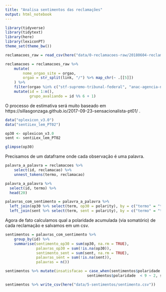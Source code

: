 ```yaml
---
title: "Analisa sentimentos das reclamações"
output: html_notebook
---
```


```r
library(tidyverse)
library(tidytext)
library(here)
library(lexiconPT)
theme_set(theme_bw())
```

```r
reclamacoes_raw = read_csv(here("data/0-reclamacoes-raw/20180604-reclamacoes-raw.csv"))

reclamacoes = reclamacoes_raw %>% 
    mutate(
        nome_orgao_site = orgao,
        orgao = str_split(link, "/") %>% map_chr(~ .[[5]])
    ) %>% 
    filter(orgao %in% c("stf-supremo-tribunal-federal", "anac-agencia-nacional-de-aviacao-civil")) %>% 
    mutate(id = 1:n(), 
           grupo_avaliando = id %% 6 + 1) 
```

O processo de estimativa será muito baseado em https://sillasgonzaga.github.io/2017-09-23-sensacionalista-pt01/ . 

```r
data("oplexicon_v3.0")
data("sentiLex_lem_PT02")

op30 <- oplexicon_v3.0
sent <- sentiLex_lem_PT02

glimpse(op30)
```

Precisamos de um dataframe onde cada observação é uma palavra. 

```r
palavra_a_palavra = reclamacoes %>% 
    select(id, reclamacao) %>% 
    unnest_tokens(termo, reclamacao)

palavra_a_palavra %>%
  select(id, termo) %>%
  head(20)

palavras_com_sentimento = palavra_a_palavra %>% 
  left_join(op30 %>% select(term, op30 = polarity), by = c("termo" = "term")) %>% 
  left_join(sent %>% select(term, sent = polarity), by = c("termo" = "term")) 
```

Agora de fato calculamos qual a polaridade acumulada (via somatório) de cada reclamação e salvamos em um csv.

```r
sentimentos = palavras_com_sentimento %>% 
    group_by(id) %>%
    summarise(sentimento_op30 = sum(op30, na.rm = TRUE),
              palavras_op30 = sum(!is.na(op30)),
              sentimento_sent = sum(sent, na.rm = TRUE), 
              palavras_sent = sum(!is.na(sent)), 
              palavras = n())

sentimentos %>% mutate(insatisfacao = case_when(sentimentos$polaridade  < -6 ~ 5, sentimentos$polaridade < -1 ~ 4 , sentimentos$polaridade  < 4 ~ 3, 
                                     sentimentos$polaridade  < 9 ~ 2, sentimentos$polaridade  >= 9 ~ 1))

sentimentos %>% write_csv(here("data/5-sentimentos/sentimento.csv"))
```


